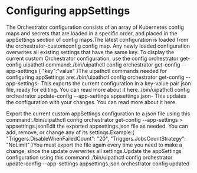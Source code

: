 ﻿# Configuring appSettings

The Orchestrator configuration consists of an array of Kubernetes config maps and secrets that are loaded in a specific order, and placed in the appSettings section of config maps.The latest configuration is loaded from the orchestrator-customconfig config map. Any newly loaded configuration overwrites all existing settings that have the same key. To display the current custom Orchestrator configuration, use the config orchestrator get-config uipathctl command:./bin/uipathctl config orchestrator get-config --app-settings
{
  "key":"value"
}The uipathctl commands needed for configuring appSettings are:./bin/uipathctl config orchestrator get-config --app-settings- This exports the current configuration in a key-value pair json file, ready for editing. You can read more about it here../bin/uipathctl config orchestrator update-config --app-settings appsettings.json- This updates the configuration with your changes. You can read more about it here.

Export the current custom appSettings configuration to a json file using this command:./bin/uipathctl config orchestrator get-config --app-settings > appsettings.jsonEdit the exported appsettings.json file as needed. You can add, remove, or change any of its settings.Example:{
    "Triggers.DisableWhenFailedCount": "20",
    "Triggers.JobsCountStrategy": "NoLimit"
}You must export the file again every time you need to make a change, since the update overwrites all settings.Update the appSettings configuration using this command:./bin/uipathctl config orchestrator update-config --app-settings appsettings.json
orchestrator config updated
